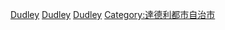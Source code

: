 [[Category:依英格蘭轄區劃分的人物|Dudley]]
[[Category:西密德蘭郡人|Dudley]]
[[Category:黑鄉人|Dudley]]
[[Category:達德利都市自治市|Category:達德利都市自治市]]